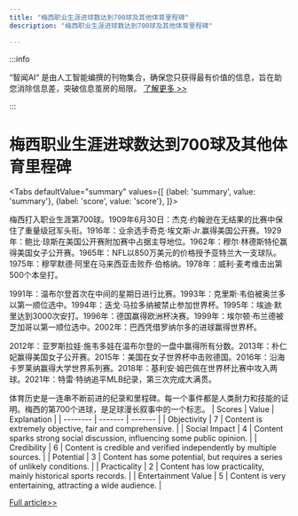 ```yaml
---
title: "梅西职业生涯进球数达到700球及其他体育里程碑"
description: "梅西职业生涯进球数达到700球及其他体育里程碑"

---
```



:::info

“智闻AI“ 是由人工智能编撰的刊物集合，确保您只获得最有价值的信息，旨在助您消除信息差，突破信息茧房的局限。  [了解更多 >>](/)

:::

# 梅西职业生涯进球数达到700球及其他体育里程碑


<Tabs
	defaultValue="summary"
	values={[
	{label: 'summary', value: 'summary'},
	{label: 'score', value: 'score'},
]}>
<TabItem value="summary">


梅西打入职业生涯第700球。1909年6月30日：杰克·约翰逊在无结果的比赛中保住了重量级冠军头衔。1916年：业余选手奇克·埃文斯·Jr.赢得美国公开赛。1929年：鲍比·琼斯在美国公开赛附加赛中占据主导地位。1962年：穆尔·林德斯特伦赢得美国女子公开赛。1965年：NFL以850万美元的价格授予亚特兰大一支球队。1975年：穆罕默德·阿里在马来西亚击败乔·伯格纳。1978年：威利·麦考维击出第500个本垒打。

1991年：温布尔登首次在中间的星期日进行比赛。1993年：克里斯·韦伯被奥兰多以第一顺位选中。1994年：迭戈·马拉多纳被禁止参加世界杯。1995年：埃迪·默里达到3000次安打。1996年：德国赢得欧洲杯决赛。1999年：埃尔顿·布兰德被芝加哥以第一顺位选中。2002年：巴西凭借罗纳尔多的进球赢得世界杯。

2012年：亚罗斯拉娃·施韦多娃在温布尔登的一盘中赢得所有分数。2013年：朴仁妃赢得美国女子公开赛。2015年：美国在女子世界杯中击败德国。2016年：沿海卡罗莱纳赢得大学世界系列赛。2018年：基利安·姆巴佩在世界杯比赛中攻入两球。2021年：特雷·特纳追平MLB纪录，第三次完成大满贯。

体育历史是一连串不断前进的纪录和里程碑。每一个事件都是人类耐力和技能的证明。梅西的第700个进球，是足球漫长叙事中的一个标志。
</TabItem>
<TabItem value="score">
	| Scores     | Value   | Explanation |
	| -------- | ------- | ------- |
	| Objectivity  | 7    | Content is extremely objective, fair and comprehensive.    |
	| Social Impact | 4     | Content sparks strong social discussion, influencing some public opinion.    |
	| Credibility    | 6    | Content is credible and verified independently by multiple sources.    |
	| Potential    | 3    | Content has some potential, but requires a series of unlikely conditions.    |
	| Practicality    | 2    | Content has low practicality, mainly historical sports records.    |
	| Entertainment Value    | 5    | Content is very entertaining, attracting a wide audience.    |
</TabItem>
</Tabs>

[Full article>>](https://apnews.com/sports/soccer-fc-barcelona-coastal-carolina-chanticleers-golf-boxing-4dc3de06caa2b27c6d345a0ba7ef269c)

